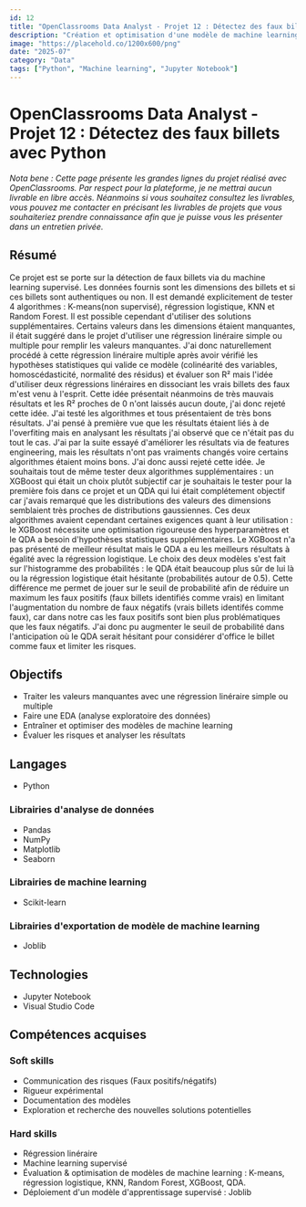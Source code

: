 ---
id: 12
title: "OpenClassrooms Data Analyst - Projet 12 : Détectez des faux billets avec Python"
description: "Création et optimisation d'une modèle de machine learning supervisé"
image: "https://placehold.co/1200x600/png"
date: "2025-07"
category: "Data"
tags: ["Python", "Machine learning", "Jupyter Notebook"]
---

# OpenClassrooms Data Analyst - Projet 12 : Détectez des faux billets avec Python

<i>
    Nota bene : Cette page présente les grandes lignes du projet réalisé avec OpenClassrooms. Par respect pour la plateforme, je ne mettrai aucun livrable en libre accès. Néanmoins si vous souhaitez consultez les livrables, vous pouvez me contacter en précisant les livrables de projets que vous souhaiteriez prendre connaissance afin que je puisse vous les présenter dans un entretien privée.
</i>

## Résumé

Ce projet est se porte sur la détection de faux billets via du machine learning supervisé. Les données fournis sont les dimensions des billets et si ces billets sont authentiques ou non. Il est demandé explicitement de tester 4 algorithmes : K-means(non supervisé), régression logistique, KNN et Random Forest. Il est possible cependant d'utiliser des solutions supplémentaires. Certains valeurs dans les dimensions étaient manquantes, il était suggéré dans le projet d'utiliser une régression linéraire simple ou multiple pour remplir les valeurs manquantes. J'ai donc naturellement procédé à cette régression linéraire multiple après avoir vérifié les hypothèses statistiques qui valide ce modèle (colinéarité des variables, homoscédasticité, normalité des résidus) et évaluer son R² mais l'idée d'utiliser deux régressions linéraires en dissociant les vrais billets des faux m'est venu à l'esprit. Cette idée présentait néanmoins de très mauvais résultats et les R² proches de 0 n'ont laissés aucun doute, j'ai donc rejeté cette idée. J'ai testé les algorithmes et tous présentaient de très bons résultats. J'ai pensé à première vue que les résultats étaient liés à de l'overfiting mais en analysant les résultats j'ai observé que ce n'était pas du tout le cas. J'ai par la suite essayé d'améliorer les résultats via de features engineering, mais les résultats n'ont pas vraiments changés voire certains algorithmes étaient moins bons. J'ai donc aussi rejeté cette idée. Je souhaitais tout de même tester deux algorithmes supplémentaires : un XGBoost qui était un choix plutôt subjectif car je souhaitais le tester pour la première fois dans ce projet et un QDA qui lui était complétement objectif car j'avais remarqué que les distributions des valeurs des dimensions semblaient très proches de distributions gaussiennes. Ces deux algorithmes avaient cependant certaines exigences quant à leur utilisation : le XGBoost nécessite une optimisation rigoureuse des hyperparamètres et le QDA a besoin d'hypothèses statistiques supplémentaires. Le XGBoost n'a pas présenté de meilleur résultat mais le QDA a eu les meilleurs résultats à égalité avec la régression logistique. Le choix des deux modèles s'est fait sur l'histogramme des probabilités : le QDA était beaucoup plus sûr de lui là ou la régression logistique était hésitante (probabilités autour de 0.5). Cette différence me permet de jouer sur le seuil de probabilité afin de réduire un maximum les faux positifs (faux billets identifiés comme vrais) en limitant l'augmentation du nombre de faux négatifs (vrais billets identifés comme faux), car dans notre cas les faux positifs sont bien plus problématiques que les faux négatifs. J'ai donc pu augmenter le seuil de probabilité dans l'anticipation où le QDA serait hésitant pour considérer d'office le billet comme faux et limiter les risques.

## Objectifs

- Traiter les valeurs manquantes avec une régression linéraire simple ou multiple
- Faire une EDA (analyse exploratoire des données)
- Entraîner et optimiser des modèles de machine learning
- Évaluer les risques et analyser les résultats

## Langages

- Python

### Librairies d'analyse de données

- Pandas
- NumPy
- Matplotlib
- Seaborn

### Librairies de machine learning

- Scikit-learn

### Librairies d'exportation de modèle de machine learning

- Joblib

## Technologies

- Jupyter Notebook
- Visual Studio Code

## Compétences acquises

### Soft skills

- Communication des risques (Faux positifs/négatifs)
- Rigueur expérimental
- Documentation des modèles
- Exploration et recherche des nouvelles solutions potentielles

### Hard skills

- Régression linéraire
- Machine learning supervisé
- Évaluation & optimisation de modèles de machine learning : K-means, régression logistique, KNN, Random Forest, XGBoost, QDA.
- Déploiement d'un modèle d'apprentissage supervisé : Joblib